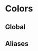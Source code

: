 
<Meta title="Base/Colors" />

# Colors

## Global

<ColorPalette>
  <ColorItem
    title="Base"
    colors={{
      'base-0': '#ffffff',
      'base-1000': '#000',
    }}
  />
  <ColorItem
    title="Aqua"
    colors={{
      'aqua-100': '#DDFFFA',
      'aqua-500': '#6AF0DB',
      'aqua-600': '#39CCCC',
      'aqua-800': '#238072',
    }}
  />
  <ColorItem
    title="Blue"
    colors={{
      'blue-100': '#EFF9FF',
      'blue-200': '#BFEDFF',
      'blue-400': '#7FDBFF',
      'blue-600': '#337ab7',
      'blue-700': '#0A568D',
    }}
  />
  <ColorItem
    title="Charcoal"
    colors={{
      'charcoal-300': '#767676',
      'charcoal-400': '#555555',
      'charcoal-500': '#4F4F4F',
      'charcoal-600': '#444444',
      'charcoal-700': '#333333',
      'charcoal-800': '#222222',
      'charcoal-900': '#111111',
    }}
  />
  <ColorItem
    title="Gray"
    colors={{
      'gray-100': '#F8F8F8',
      'gray-200': '#F5F5F5',
      'gray-300': '#EEEEEE',
      'gray-400': '#E5E5E5',
      'gray-500': '#DDDDDD',
      'gray-600': '#BBBBBB',
      'gray-700': '#AAAAAA',
      'gray-800': '#8E8E8E',
      'gray-900': '#888888',
    }}
  />
  <ColorItem
    title="Green"
    colors={{
      'green-100': '#FAFDFA',
      'green-200': '#E2FBE6',
      'green-400': '#2ECC40',
      'green-500': '#00BE13',
      'green-700': '#00A110',
    }}
  />
  <ColorItem
    title="Lime"
    colors={{
      'lime-200': '#BEEAD8',
      'lime-500': '#14CC80',
      'lime-700': '#00BB64',
    }}
  />
  <ColorItem
    title="Olive"
    colors={{
      'olive-500': '#3D9970',
      'olive-700': '#078573',
      'olive-800': '#0E7868',
    }}
  />
  <ColorItem
    title="Yellow"
    colors={{
      'yellow-500': '#FFDC00',
    }}
  />
  <ColorItem
    title="Orange"
    colors={{
      'orange-100': '#FFF8E7',
      'orange-500': '#FFBA11',
      'orange-700': '#FF851B',
    }}
  />
  <ColorItem
    title="Pink"
    colors={{
      'pink-100': '#FFEDF9',
      'pink-400': '#F198D3',
      'pink-700': '#921F6B',
      'pink-800': '#85144B',
    }}
  />
  <ColorItem
    title="Purple"
    colors={{
      'purple-100': '#F1EFFF',
      'purple-300': '#A195EF',
      'purple-600': '#4B19D5',
      'purple-700': '#2D2081',
    }}
  />
  <ColorItem
    title="Red"
    colors={{
      'red-100': '#FDF5F5',
      'red-500': '#F83F23',
      'red-600': '#EB130F',
      'red-700': '#DB260A',
    }}
  />
  <ColorItem
    title="Slate"
    colors={{
      'slate-100': '#F9FAFB',
      'slate-500': '#C2CACE',
      'slate-800': '#202632',
      'slate-900': '#151921',
    }}
  />
</ColorPalette>

## Aliases

<ColorPalette>
  <ColorItem
    title="Text"
    colors={{
      'text-base (charcoal-700)': '#333333',
      'text-lightest (charcoal-400)': '#555555',
      'text-link (olive-700)': '#078573',
      'text-link-hover (olive-800)': '#0E7868',
      'text-display (slate-900)': '#151921',
      'text-body (charcoal-400)': '#555555',
    }}
  />
  <ColorItem
    title="Button"
    colors={{
      'button-primary (olive-700)': '#078573',
      'button-primary-hover (olive-800)': '#0E7868',
      'button-purple (purple-600)': '#4B19D5',
      'button-purple-hover (purple-700)': '#2D2081',
    }}
  />
  <ColorItem
    title="General"
    colors={{
      'brand (lime-500)': '#14CC80',
      'border (gray-500)': '#DDDDDD',
      'panel-background (gray-100)': '#F8F8F8',
      'icon (charcoal-700)': '#333333',
    }}
  />
  <ColorItem
    title="State"
    colors={{
      'state-success (green-500)': '#00BE13',
      'state-fail (red-500)': '#F83F23',
      'state-warning (orange-500)': '#FFBA11',
    }}
  />
  <ColorItem
    title="Selected"
    colors={{
      'selected purple-600': '#4B19D5',
      'selected-bg purple-100': '#F1EFFF',
    }}
  />
</ColorPalette>
